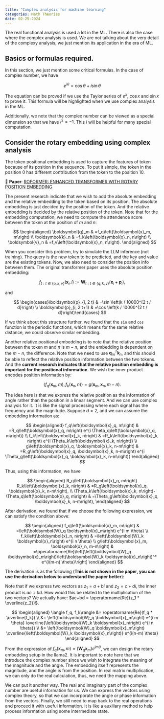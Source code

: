 ```yaml
---
title: "Complex analysis for machine learning"
categories: Math Theories
date: 02-25-2024
---
```


::: {.callout-tip}
The real functional analysis is used a lot in the ML. There is also the case where the complex analysis is used. We are not talking about the very detail of the complexy analysis, we just mention its application in the era of ML. 
:::

## Basics or formulas required.

In this section, we just mention some critical formulas. In the case of complex number, we have

$$
e^{i \theta}=\cos \theta+i \sin \theta
$$

The equation can be proved if we use the Taylor series of $e^x$, $\operatorname{cos} x$ and $\operatorname{sin} x$ to prove it. This formula will be highlighted when we use complex analysis in the ML. 

Additionally, we note that the complex number can be viewed as a special dimension so that we have $i^2=-1$. This $i$ will be helpful for many special computation.


## Consider the rotary embedding using complex analysis

The token positional embedding is used to capture the features of token because of its position in the sequence. To put it simple, the token in the position 0 has different contribution from the token to the position 10. 

::: {.callout-tip}
📝 **Paper**: [ROFORMER: ENHANCED TRANSFORMER WITH ROTARY
POSITION EMBEDDING](https://arxiv.org/pdf/2104.09864.pdf)
:::

The present research indicate that we wish to add the absolute embedding and the relative embedding to the token based on its position. The absolute embedding is just decided by the position of the token. And the relative embedding is decided by the relative position of the token. Note that for the embedding computation, we need to compute the attendence score between the token at the position of $m$ and $n$:

$$
\begin{aligned}
\boldsymbol{q}_m & =f_q\left(\boldsymbol{x}_m, m\right) \\
\boldsymbol{k}_n & =f_k\left(\boldsymbol{x}_n, n\right) \\
\boldsymbol{v}_n & =f_v\left(\boldsymbol{x}_n, n\right).
\end{aligned}
$$

When you consider this problem, try to simulate the LLM inference (not training). The query is the new token to be predicted, and the key and value are the existing tokens. Now, we also need to consider the position info between them. The original transformer paper uses the absolute position embedding:

$$
f_{t: t \in\{q, k, v\}}\left(\boldsymbol{x}_i, i\right):=\boldsymbol{W}_{t: t \in\{q, k, v\}}\left(\boldsymbol{x}_i+\boldsymbol{p}_i\right),
$$

and 

$$
\begin{cases}\boldsymbol{p}_{i, 2 t} & =\sin \left(k / 10000^{2 t / d}\right) \\ \boldsymbol{p}_{i, 2 t+1} & =\cos \left(k / 10000^{2 t / d}\right)\end{cases}
$$

If we think about this structure further, we found that the `sin` and `cos` function is the periodic functions, which means for the same relative distance, we could observe similar embedding. 

Another relative positional embedding is to note that the relative position between the token $m$ and $n$ is $m-n$, and the embedding is dependent on the $m-n$, the difference. Note that we need to use $\boldsymbol{q}_m^T\boldsymbol{k}_n$, and this should be able to reflect the relative position information between the two tokens. And the **current research indicates that the relative position embedding is important for the positional information**. We wish the inner product encodes position information by:

$$
\left\langle f_q\left(\boldsymbol{x}_m, m\right), f_k\left(\boldsymbol{x}_n, n\right)\right\rangle=g\left(\boldsymbol{x}_m, \boldsymbol{x}_n, m-n\right) .
$$

The idea here is that we express the relative position as the information of angle rather than the position in a linear segment.  And we can use complex analysis for it. It is like the signal processing where each signal has the frequency and the magnitude. Suppose $d=2$, and we can assume the embedding information as:

$$
\begin{aligned}
f_q\left(\boldsymbol{x}_q, m\right) & =R_q\left(\boldsymbol{x}_q, m\right) e^{i \Theta_q\left(\boldsymbol{x}_q, m\right)} \\
f_k\left(\boldsymbol{x}_k, n\right) & =R_k\left(\boldsymbol{x}_k, n\right) e^{i \Theta_k\left(\boldsymbol{x}_k, n\right)} \\
g\left(\boldsymbol{x}_q, \boldsymbol{x}_k, n-m\right) & =R_g\left(\boldsymbol{x}_q, \boldsymbol{x}_k, n-m\right) e^{i \Theta_g\left(\boldsymbol{x}_q, \boldsymbol{x}_k, n-m\right)}
\end{aligned}
$$

Thus, using this information, we have

$$
\begin{aligned}
R_q\left(\boldsymbol{x}_q, m\right) R_k\left(\boldsymbol{x}_k, n\right) & =R_g\left(\boldsymbol{x}_q, \boldsymbol{x}_k, n-m\right), \\
\Theta_k\left(\boldsymbol{x}_k, n\right)-\Theta_q\left(\boldsymbol{x}_q, m\right) & =\Theta_g\left(\boldsymbol{x}_q, \boldsymbol{x}_k, n-m\right),
\end{aligned}
$$

After derivation, we found that if we choose the following expression, we can satisfy the condition above:

$$
\begin{aligned}
f_q\left(\boldsymbol{x}_m, m\right) & =\left(\boldsymbol{W}_q \boldsymbol{x}_m\right) e^{i m \theta} \\
f_k\left(\boldsymbol{x}_n, n\right) & =\left(\boldsymbol{W}_k \boldsymbol{x}_n\right) e^{i n \theta} \\
g\left(\boldsymbol{x}_m, \boldsymbol{x}_n, m-n\right) & =\operatorname{Re}\left[\left(\boldsymbol{W}_q \boldsymbol{x}_m\right)\left(\boldsymbol{W}_k \boldsymbol{x}_n\right)^* e^{i(m-n) \theta}\right]
\end{aligned}
$$

The derivation is as the following (**This is not shown in the paper, you can use the derivation below to understand the paper better**):

Note that if we express two vectors as $z_1 = a + bi$ and $z_2 = c + di$, the inner product is $ac + bd$. How would this be related to the multiplication of the two vectors? We actually have: $ac+bd = \operatorname{Re}(z_1 * \overline{z_2})$.

$$
\begin{aligned}
\langle f_q, f_k\rangle &= \operatorname{Re}(f_q * \overline{f_k}) \\
      &= \left(\boldsymbol{W}_q \boldsymbol{x}_m\right) e^{i m \theta} \overline{\left(\boldsymbol{W}_k \boldsymbol{x}_n\right) e^{i n \theta}} \\
      &= \left(\boldsymbol{W}_q \boldsymbol{x}_m\right) \overline{\left(\boldsymbol{W}_k \boldsymbol{x}_n\right)} e^{i(n-m) \theta} 
\end{aligned}
$$

From the expression of $f_q\left(\boldsymbol{x}_m, m\right) =\left(\boldsymbol{W}_q \boldsymbol{x}_m\right) e^{i m \theta}$, we can design the rotary embedding setup in the llama2. It is important to note here that we introduce the complex number since we wish to integrate the meaning of the magnitude and the angle. The embedding itself represents the magnitude, and the angle is from the position. In real matrix multiplication, we can only do the real calculation, thus, we need the mapping above.

We can put it another way. The real and imaginary part of the complex number are useful information for us. We can express the vectors using complex theory, so that we can incorporate the angle or phase information from the vectors. Finally, we still need to map back to the real operations and proceed it with useful information. It is like a auxiliary method to help process information using some intermediate state.